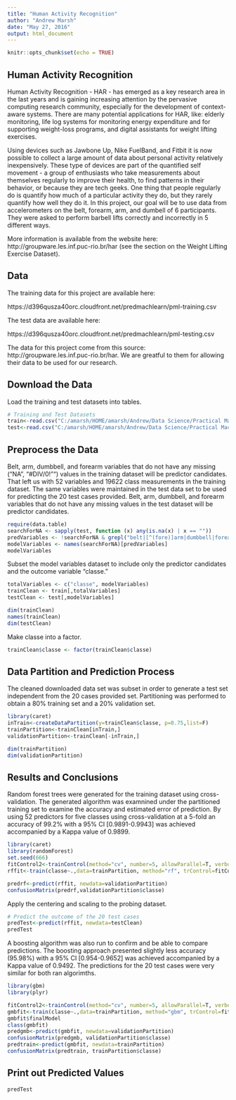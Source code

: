 ---
title: "Human Activity Recognition"
author: "Andrew Marsh"
date: "May 27, 2016"
output: html_document
---

```{r setup, include=FALSE}
knitr::opts_chunk$set(echo = TRUE)
```

## Human Activity Recognition

Human Activity Recognition - HAR - has emerged as a key research area in the last years and is gaining increasing attention by the pervasive computing research community, especially for the development of context-aware systems. There are many potential applications for HAR, like: elderly monitoring, life log systems for monitoring energy expenditure and for supporting weight-loss programs, and digital assistants for weight lifting exercises. 

Using devices such as Jawbone Up, Nike FuelBand, and Fitbit it is now possible to collect a large amount of data about personal activity relatively inexpensively. These type of devices are part of the quantified self movement - a group of enthusiasts who take measurements about themselves regularly to improve their health, to find patterns in their behavior, or because they are tech geeks. One thing that people regularly do is quantify how much of a particular activity they do, but they rarely quantify how well they do it. In this project, our goal will be to use data from accelerometers on the belt, forearm, arm, and dumbell of 6 participants. They were asked to perform barbell lifts correctly and incorrectly in 5 different ways. 

More information is available from the website here: http://groupware.les.inf.puc-rio.br/har (see the section on the Weight Lifting Exercise Dataset).

## Data

The training data for this project are available here:

https://d396qusza40orc.cloudfront.net/predmachlearn/pml-training.csv


The test data are available here:

https://d396qusza40orc.cloudfront.net/predmachlearn/pml-testing.csv


The data for this project come from this source: http://groupware.les.inf.puc-rio.br/har. We are greatful to them for allowing their data to be used for our research.

## Download the Data

Load the training and test datasets into tables.
```{r, echo=TRUE}
# Training and Test Datasets
train<-read.csv("C:/amarsh/HOME/amarsh/Andrew/Data Science/Practical Machine Learning/pml-training.csv", header=T, na.strings=c("NA", "#DIV/0!"))
test<-read.csv("C:/amarsh/HOME/amarsh/Andrew/Data Science/Practical Machine Learning/pml-testing.csv", header=T, na.string=c("NA", "#DIV/0!"))
```

## Preprocess the Data
Belt, arm, dumbbell, and forearm variables that do not have any missing ("NA", "#DIV/0!"") values in the training dataset will be predictor candidates. That left us with 52 variables and 19622 class measurements in the training dataset. The same variables were maintained in the test data set to be used for predicting the 20 test cases provided. Belt, arm, dumbbell, and forearm variables that do not have any missing values in the test dataset will be predictor candidates. 

```{r, echo=TRUE}
require(data.table)
searchForNA <- sapply(test, function (x) any(is.na(x) | x == ""))
predVariables <- !searchForNA & grepl("belt|[^(fore)]arm|dumbbell|forearm", names(searchForNA))
modelVariables <- names(searchForNA)[predVariables]
modelVariables
```

Subset the model variables dataset to include only the predictor candidates and the outcome variable "classe."

```{r}
totalVariables <- c("classe", modelVariables)
trainClean <- train[,totalVariables]
testClean <- test[,modelVariables]

dim(trainClean)
names(trainClean)
dim(testClean)
```
Make classe into a factor.

```{r}
trainClean$classe <- factor(trainClean$classe) 
```

## Data Partition and Prediction Process

The cleaned downloaded data set was subset in order to generate a test set independent from the 20 cases provided set. Partitioning was performed to obtain a 80% training set and a 20% validation set.

```{r}
library(caret)
inTrain<-createDataPartition(y=trainClean$classe, p=0.75,list=F)
trainPartition<-trainClean[inTrain,] 
validationPartition<-trainClean[-inTrain,] 

dim(trainPartition)
dim(validationPartition)
```
## Results and Conclusions
Random forest trees were generated for the training dataset using cross-validation. The generated algorithm was examnined under the partitioned training set to examine the accuracy and estimated error of prediction. By using 52 predictors for five classes using cross-validation at a 5-fold an accuracy of 99.2% with a 95% CI [0.9891-0.9943] was achieved accompanied by a Kappa value of 0.9899.

```{r}
library(caret)
library(randomForest)
set.seed(666)
fitControl2<-trainControl(method="cv", number=5, allowParallel=T, verbose=T)
rffit<-train(classe~.,data=trainPartition, method="rf", trControl=fitControl2, verbose=F)
```

```{r, ECHO=TRUE}
predrf<-predict(rffit, newdata=validationPartition)
confusionMatrix(predrf,validationPartition$classe)

```

Apply the centering and scaling to the probing dataset.

```{r, echo=TRUE}
# Predict the outcome of the 20 test cases
predTest<-predict(rffit, newdata=testClean)
predTest
```

A boosting algorithm was also run to confirm and be able to compare predictions. The boosting approach presented slightly less accuracy (95.98%) with a 95% CI [0.954-0.9652] was achieved accompanied by a Kappa value of 0.9492. The predictions for the 20 test cases were very similar for both ran algorimths.

```{r, echo=TRUE}
library(gbm)
library(plyr)

fitControl2<-trainControl(method="cv", number=5, allowParallel=T, verbose=T)
gmbfit<-train(classe~.,data=trainPartition, method="gbm", trControl=fitControl2, verbose=F)
gmbfit$finalModel
class(gmbfit)
predgmb<-predict(gmbfit, newdata=validationPartition)
confusionMatrix(predgmb, validationPartition$classe)
predtrain<-predict(gmbfit, newdata=trainPartition)
confusionMatrix(predtrain, trainPartition$classe)
```

## Print out Predicted Values
```{r, echo=TRUE}
predTest

```
